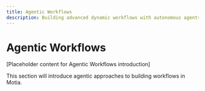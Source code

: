 ```yaml
---
title: Agentic Workflows
description: Building advanced dynamic workflows with autonomous agents in Motia
---
```


# Agentic Workflows

[Placeholder content for Agentic Workflows introduction]

This section will introduce agentic approaches to building workflows in Motia.
